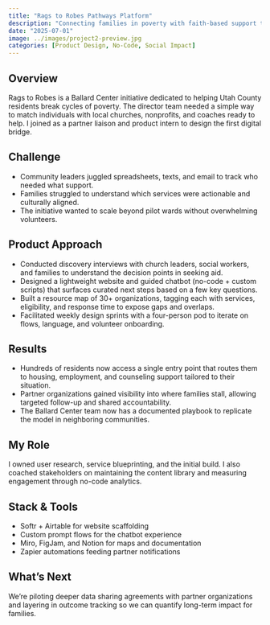 ```yaml
---
title: "Rags to Robes Pathways Platform"
description: "Connecting families in poverty with faith-based support through a guided digital experience"
date: "2025-07-01"
image: ../images/project2-preview.jpg
categories: [Product Design, No-Code, Social Impact]
---
```


## Overview

Rags to Robes is a Ballard Center initiative dedicated to helping Utah County residents break cycles of poverty. The director team needed a simple way to match individuals with local churches, nonprofits, and coaches ready to help. I joined as a partner liaison and product intern to design the first digital bridge.

## Challenge

- Community leaders juggled spreadsheets, texts, and email to track who needed what support.
- Families struggled to understand which services were actionable and culturally aligned.
- The initiative wanted to scale beyond pilot wards without overwhelming volunteers.

## Product Approach

- Conducted discovery interviews with church leaders, social workers, and families to understand the decision points in seeking aid.
- Designed a lightweight website and guided chatbot (no-code + custom scripts) that surfaces curated next steps based on a few key questions.
- Built a resource map of 30+ organizations, tagging each with services, eligibility, and response time to expose gaps and overlaps.
- Facilitated weekly design sprints with a four-person pod to iterate on flows, language, and volunteer onboarding.

## Results

- Hundreds of residents now access a single entry point that routes them to housing, employment, and counseling support tailored to their situation.
- Partner organizations gained visibility into where families stall, allowing targeted follow-up and shared accountability.
- The Ballard Center team now has a documented playbook to replicate the model in neighboring communities.

## My Role

I owned user research, service blueprinting, and the initial build. I also coached stakeholders on maintaining the content library and measuring engagement through no-code analytics.

## Stack & Tools

- Softr + Airtable for website scaffolding
- Custom prompt flows for the chatbot experience
- Miro, FigJam, and Notion for maps and documentation
- Zapier automations feeding partner notifications

## What’s Next

We’re piloting deeper data sharing agreements with partner organizations and layering in outcome tracking so we can quantify long-term impact for families.
